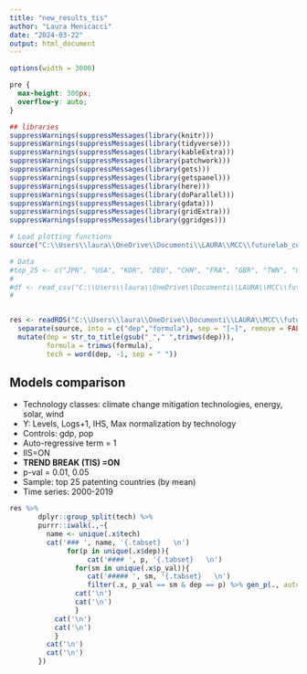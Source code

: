 ```yaml
---
title: "new_results_tis"
author: "Laura Menicacci"
date: "2024-03-22"
output: html_document
---
```


```r
options(width = 3000)
```

```css
pre {
  max-height: 300px;
  overflow-y: auto;
}

```

```r

## libraries
suppressWarnings(suppressMessages(library(knitr)))
suppressWarnings(suppressMessages(library(tidyverse)))
suppressWarnings(suppressMessages(library(kableExtra)))
suppressWarnings(suppressMessages(library(patchwork)))
suppressWarnings(suppressMessages(library(gets)))
suppressWarnings(suppressMessages(library(getspanel)))
suppressWarnings(suppressMessages(library(here)))
suppressWarnings(suppressMessages(library(doParallel)))
suppressWarnings(suppressMessages(library(gdata)))
suppressWarnings(suppressMessages(library(gridExtra)))
suppressWarnings(suppressMessages(library(ggridges)))

# Load plotting functions
source("C:\\Users\\laura\\OneDrive\\Documenti\\LAURA\\MCC\\futurelab_ceres\\patent_data_project\\code\\plotting_functions.R")

# Data
#top_25 <- c("JPN", "USA", "KOR", "DEU", "CHN", "FRA", "GBR", "TWN", "CAN", "ITA", "DNK", "NLD", "IND", "AUT", "CHE", "SWE", #"ESP", "AUS", "ISR", "BEL", "FIN", "RUS", "NOR", "SGP", "BRA")
#
#df <- read_csv("C:\\Users\\laura\\OneDrive\\Documenti\\LAURA\\MCC\\futurelab_ceres\\patent_data_project\\data\\patents_panel_5tec#hs.csv", show_col_types = F)  %>% filter(ISO %in% top_25)
#


res <- readRDS("C:\\Users\\laura\\OneDrive\\Documenti\\LAURA\\MCC\\futurelab_ceres\\patent_data_project\\results\\06_03_TIS_iis_nobrown.RDS") %>% 
  separate(source, into = c("dep","formula"), sep = "[~]", remove = FALSE) %>%
  mutate(dep = str_to_title(gsub("_"," ",trimws(dep))),
         formula = trimws(formula), 
         tech = word(dep, -1, sep = " ")) 

```

## Models comparison {.tabset}

 * Technology classes: climate change mitigation technologies, energy, solar, wind
 * Y: Levels, Logs+1, IHS, Max normalization by technology
 * Controls: gdp, pop
 * Auto-regressive term = 1
 * IIS=ON
 * **TREND BREAK (TIS) =ON**
 * p-val = 0.01, 0.05
 * Sample: top 25 patenting countries (by mean)
 * Time series: 2000-2019

```r

res %>%
       dplyr::group_split(tech) %>%
       purrr::iwalk(.,~{
         name <- unique(.x$tech)
         cat('### ', name, '{.tabset}   \n')
              for(p in unique(.x$dep)){
                   cat('#### ', p, '{.tabset}   \n')
                for(sm in unique(.x$p_val)){
                   cat('##### ', sm, '{.tabset}   \n')
                   filter(.x, p_val == sm & dep == p) %>% gen_p(., auto = TRUE)
                cat('\n')
                cat('\n')
                }
           cat('\n')
           cat('\n')
           }
         cat('\n')
         cat('\n')
       })
       
```
